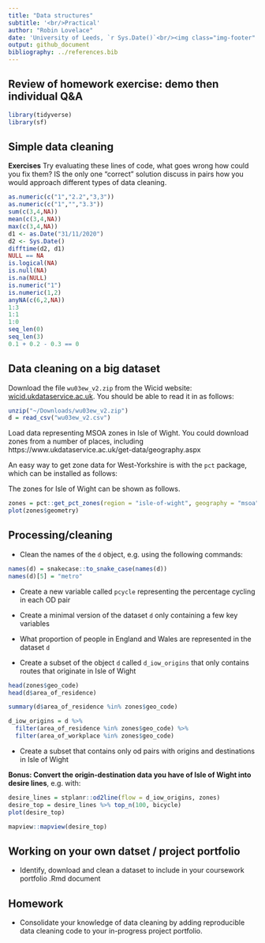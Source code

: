 ```yaml
---
title: "Data structures"
subtitle: '<br/>Practical'
author: "Robin Lovelace"
date: 'University of Leeds, `r Sys.Date()`<br/><img class="img-footer" alt="" src="http://www.stephanehess.me.uk/images/picture3.png">'
output: github_document
bibliography: ../references.bib
---
```


## Review of homework exercise: demo then individual Q&A

```r
library(tidyverse)
library(sf)
```

## Simple data cleaning

**Exercises** Try evaluating these lines of code, what goes wrong how could you fix them? IS the only one "correct" solution discuss in pairs how you would approach different types of data cleaning.

```r
as.numeric(c("1","2.2","3,3"))
as.numeric(c("1","","3.3"))
sum(c(3,4,NA))
mean(c(3,4,NA))
max(c(3,4,NA))
d1 <- as.Date("31/11/2020")
d2 <- Sys.Date()
difftime(d2, d1)
NULL == NA
is.logical(NA)
is.null(NA)
is.na(NULL)
is.numeric("1")
is.numeric(1,2)
anyNA(c(6,2,NA))
1:3
1:1
1:0
seq_len(0)
seq_len(3)
0.1 + 0.2 - 0.3 == 0

```

## Data cleaning on a big dataset

Download the file `wu03ew_v2.zip` from the Wicid website:
[wicid.ukdataservice.ac.uk](http://wicid.ukdataservice.ac.uk/cider/wicid/downloads.php).
You should be able to read it in as follows:

```r
unzip("~/Downloads/wu03ew_v2.zip")
d = read_csv("wu03ew_v2.csv")
```

Load data representing MSOA zones in Isle of Wight. 
You could download zones from a number of places, including https://www.ukdataservice.ac.uk/get-data/geography.aspx

An easy way to get zone data for West-Yorkshire is with the `pct` package, which can be installed as follows:

The zones for Isle of Wight can be shown as follows.

```r
zones = pct::get_pct_zones(region = "isle-of-wight", geography = "msoa")
plot(zones$geometry)
```

## Processing/cleaning

- Clean the names of the `d` object, e.g. using the following commands:

```r
names(d) = snakecase::to_snake_case(names(d))
names(d)[5] = "metro"
```

- Create a new variable called `pcycle` representing the percentage cycling in each OD pair

- Create a minimal version of the dataset `d` only containing a few key variables

- What proportion of people in England and Wales are represented in the dataset `d`

- Create a subset of the object `d` called `d_iow_origins` that only contains routes that originate in Isle of Wight

```r
head(zones$geo_code)
head(d$area_of_residence)

summary(d$area_of_residence %in% zones$geo_code)

d_iow_origins = d %>% 
  filter(area_of_residence %in% zones$geo_code) %>%
  filter(area_of_workplace %in% zones$geo_code)
```

- Create a subset that contains only od pairs with origins and destinations in Isle of Wight

**Bonus: Convert the origin-destination data you have of Isle of Wight into desire lines**, e.g. with:

```r
desire_lines = stplanr::od2line(flow = d_iow_origins, zones)
desire_top = desire_lines %>% top_n(100, bicycle)
plot(desire_top)
```

```r
mapview::mapview(desire_top)
```

## Working on your own datset / project portfolio

- Identify, download and clean a dataset to include in your coursework portfolio .Rmd document

## Homework

- Consolidate your knowledge of data cleaning by adding reproducible data cleaning code to your in-progress project portfolio.


